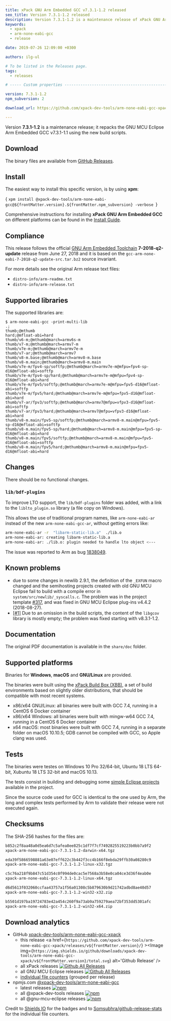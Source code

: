 ```yaml
---
title: xPack GNU Arm Embedded GCC v7.3.1-1.2 released
seo_title: Version 7.3.1-1.2 released
description: Version 7.3.1-1.2 is a maintenance release of xPack GNU Arm Embedded GCC.
keywords:
  - xpack
  - arm-none-eabi-gcc
  - release

date: 2019-07-26 12:09:00 +0300

authors: ilg-ul

# To be listed in the Releases page.
tags:
  - releases

# ----- Custom properties -----------------------------------------------------

version: 7.3.1-1.2
npm_subversion: 2

download_url: https://github.com/xpack-dev-tools/arm-none-eabi-gcc-xpack/releases/v7.3.1-1.2/

---
```



Version **7.3.1-1.2** is a maintenance release; it repacks the GNU MCU Eclipse Arm Embedded GCC v7.3.1-1.1 using the new build scripts.

<!-- truncate -->

<PageMetadata title={frontMatter.seo_title} />

## Download

The binary files are available from <a href={frontMatter.download_url}>GitHub Releases</a>.

## Install

The easiest way to install this specific version, is by using **xpm**:

<CodeBlock language="console"> {
`xpm install @xpack-dev-tools/arm-none-eabi-gcc@${frontMatter.version}.${frontMatter.npm_subversion} -verbose
`} </CodeBlock>

Comprehensive instructions for installing **xPack GNU Arm Embedded GCC** on different platforms
can be found in the [Install Guide](/docs/install/).

## Compliance

This release follows the official
[GNU Arm Embedded Toolchain](https://developer.arm.com/open-source/gnu-toolchain/gnu-rm)
**7-2018-q2-update** release from June 27, 2018 and it is based on the
`gcc-arm-none-eabi-7-2018-q2-update-src.tar.bz2` source invariant.

For more details see the original Arm release text files:

- `distro-info/arm-readme.txt`
- `distro-info/arm-release.txt`

## Supported libraries

The supported libraries are:

```console
$ arm-none-eabi-gcc -print-multi-lib
.;
thumb;@mthumb
hard;@mfloat-abi=hard
thumb/v6-m;@mthumb@march=armv6s-m
thumb/v7-m;@mthumb@march=armv7-m
thumb/v7e-m;@mthumb@march=armv7e-m
thumb/v7-ar;@mthumb@march=armv7
thumb/v8-m.base;@mthumb@march=armv8-m.base
thumb/v8-m.main;@mthumb@march=armv8-m.main
thumb/v7e-m/fpv4-sp/softfp;@mthumb@march=armv7e-m@mfpu=fpv4-sp-d16@mfloat-abi=softfp
thumb/v7e-m/fpv4-sp/hard;@mthumb@march=armv7e-m@mfpu=fpv4-sp-d16@mfloat-abi=hard
thumb/v7e-m/fpv5/softfp;@mthumb@march=armv7e-m@mfpu=fpv5-d16@mfloat-abi=softfp
thumb/v7e-m/fpv5/hard;@mthumb@march=armv7e-m@mfpu=fpv5-d16@mfloat-abi=hard
thumb/v7-ar/fpv3/softfp;@mthumb@march=armv7@mfpu=vfpv3-d16@mfloat-abi=softfp
thumb/v7-ar/fpv3/hard;@mthumb@march=armv7@mfpu=vfpv3-d16@mfloat-abi=hard
thumb/v8-m.main/fpv5-sp/softfp;@mthumb@march=armv8-m.main@mfpu=fpv5-sp-d16@mfloat-abi=softfp
thumb/v8-m.main/fpv5-sp/hard;@mthumb@march=armv8-m.main@mfpu=fpv5-sp-d16@mfloat-abi=hard
thumb/v8-m.main/fpv5/softfp;@mthumb@march=armv8-m.main@mfpu=fpv5-d16@mfloat-abi=softfp
thumb/v8-m.main/fpv5/hard;@mthumb@march=armv8-m.main@mfpu=fpv5-d16@mfloat-abi=hard
```

## Changes

There should be no functional changes.

### `lib/bdf-plugins`

To improve LTO support, the `lib/bdf-plugins` folder was added, with
a link to the `liblto_plugin.so` library (a file copy on Windows).

This allows the use of traditional program names, like `arm-none-eabi-ar`
instead of the new `arm-none-eabi-gcc-ar`, without getting errors like:

```sh
arm-none-eabi-ar -r  "libarm-static-lib.a"  ./lib.o
arm-none-eabi-ar: creating libarm-static-lib.a
arm-none-eabi-ar: ./lib.o: plugin needed to handle lto object <---
```

The issue was reported to Arm as bug [1838049](https://bugs.launchpad.net/gcc-arm-embedded/+bug/1838049).

## Known problems

- due to some changes in newlib 2.9.1, the definition of the `_EXFUN` macro
  changed and the semihosting projects created with old GNU MCU Eclipse
  fail to build with a compile error in
  `system/src/newlib/_syscalls.c`. The problem was in the project template
  [#317](https://github.com/gnu-mcu-eclipse/eclipse-plugins/issues/317), and
  was fixed in GNU MCU Eclipse plug-ins v4.4.2 (2018-08-27).
- [[#1]](https://github.com/xpack-dev-tools/arm-none-eabi-gcc-xpack/issues/1)
  Due to an omission in the build scripts, the content of the `libgcov`
  library is mostly empty; the problem was fixed starting with v8.3.1-1.2.

## Documentation

The original PDF documentation is available in the `share/doc` folder.

## Supported platforms

Binaries for **Windows**, **macOS** and **GNU/Linux** are provided.

The binaries were built using the
[xPack Build Box (XBB)](https://github.com/xpack/xpack-build-box), a set
of build environments based on slightly older distributions, that should be
compatible with most recent systems.

- x86/x64 GNU/Linux: all binaries were built with GCC 7.4, running in a CentOS 6
  Docker container
- x86/x64 Windows: all binaries were built with mingw-w64 GCC 7.4, running in a
  CentOS 6 Docker container
- x64 macOS: most binaries were built with GCC 7.4, running in a separate
  folder on macOS 10.10.5; GDB cannot be compiled with GCC, so Apple
  clang was used.

## Tests

The binaries were testes on Windows 10 Pro 32/64-bit, Ubuntu 18 LTS 64-bit,
Xubuntu 18 LTS 32-bit and macOS 10.13.

The tests consist in building and debugging some
[simple Eclipse projects](https://github.com/xpack-dev-tools/arm-none-eabi-gcc-xpack/tree/xpack/tests/eclipse)
available in the project.

Since the source code used for GCC is identical to the one used by Arm, the
long and complex tests performed by Arm to validate their release were not
executed again.

## Checksums

The SHA-256 hashes for the files are:

```txt
b852c2f8aa48a0d5ea6d7c5afea8ee825c1df7f7cf7492825519223b0bb7a9f2
xpack-arm-none-eabi-gcc-7.3.1-1.2-darwin-x64.tgz

eda39f5866598881a63e07eff622c3b442f3cc4b166f8ebda29ffb30a08280c9
xpack-arm-none-eabi-gcc-7.3.1-1.2-linux-x32.tgz

c5c76a218f9b847c51d354c0f994de0cac5e7568a3b58e0ca04ce3d36f4eab0e
xpack-arm-none-eabi-gcc-7.3.1-1.2-linux-x64.tgz

d6d5613f032060ccfaa43757a1f56a01308c5b879630b9d21742adbd8ae40d57
xpack-arm-none-eabi-gcc-7.3.1-1.2-win32-x32.zip

b5501d197ba19724783e42a454c260f9a73ab9a759279aea72bf353dd5301afc
xpack-arm-none-eabi-gcc-7.3.1-1.2-win32-x64.zip
```

## Download analytics

- GitHub [xpack-dev-tools/arm-none-eabi-gcc-xpack](https://github.com/xpack-dev-tools/arm-none-eabi-gcc-xpack/)
  - this release <a href={`https://github.com/xpack-dev-tools/arm-none-eabi-gcc-xpack/releases/v${frontMatter.version}/`} ><Image img={`https://img.shields.io/github/downloads/xpack-dev-tools/arm-none-eabi-gcc-xpack/v${frontMatter.version}/total.svg`} alt='Github Release' /></a>
  - all xPack releases [![Github All Releases](https://img.shields.io/github/downloads/xpack-dev-tools/arm-none-eabi-gcc-xpack/total.svg)](https://github.com/xpack-dev-tools/arm-none-eabi-gcc-xpack/releases/)
  - all GNU MCU Eclipse releases [![Github All Releases](https://img.shields.io/github/downloads/gnu-mcu-eclipse/arm-none-eabi-gcc/total.svg)](https://github.com/gnu-mcu-eclipse/arm-none-eabi-gcc/releases/)
  - [individual file counters](https://somsubhra.github.io/github-release-stats/?username=xpack-dev-tools&repository=arm-none-eabi-gcc-xpack) (grouped per release)
- npmjs.com [@xpack-dev-tools/arm-none-eabi-gcc](https://www.npmjs.com/package/@xpack-dev-tools/arm-none-eabi-gcc)
  - latest releases [![npm](https://img.shields.io/npm/dw/@xpack-dev-tools/arm-none-eabi-gcc.svg)](https://www.npmjs.com/package/@xpack-dev-tools/arm-none-eabi-gcc/)
  - all @xpack-dev-tools releases [![npm](https://img.shields.io/npm/dt/@xpack-dev-tools/arm-none-eabi-gcc.svg)](https://www.npmjs.com/package/@xpack-dev-tools/arm-none-eabi-gcc/)
  - all @gnu-mcu-eclipse releases [![npm](https://img.shields.io/npm/dt/@gnu-mcu-eclipse/arm-none-eabi-gcc.svg)](https://www.npmjs.com/package/@gnu-mcu-eclipse/arm-none-eabi-gcc/)

Credit to [Shields IO](https://shields.io) for the badges and to
[Somsubhra/github-release-stats](https://github.com/Somsubhra/github-release-stats)
for the individual file counters.
